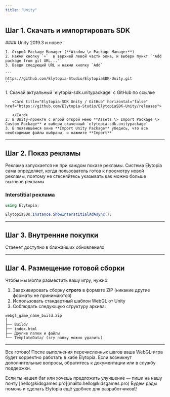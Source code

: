 ```yaml
---
title: "Unity"
---
```


## Шаг 1. Скачать и импортировать SDK

<AccordionGroup>
  <Accordion title="Установка через Package Manager">
    #### Unity 2019.3 и новее

    1. Открой Package Manager (**Window \> Package Manager**)
    2. Нажми кнопку `+`  в верхней левой части окна, и выбери пункт `"Add package from git URL..."`
    3. Введи следующий URL и нажми кнопку `Add` 

    ```
    https://github.com/Elytopia-Studio/ElytopiaSDK-Unity.git
    ```
  </Accordion>
  <Accordion title="Установка через  .unitypackage файл">
    1. Скачай актуальный `elytopia-sdk.unitypackage` с GitHub по ссылке

       <Card title="Elytopia-SDK Unity / GitHub" horizontal="false" href="https://github.com/Elytopia-Studio/ElytopiaSDK-Unity/releases">
         
       </Card>
    2. В Unity-проекте с игрой открой меню **Assets \> Import Package \> Custom Package** и выбери скаченный `elytopia-sdk.unitypackage`
    3. В появившемся окне **Import Unity Package** убедись, что все необходимые файлы выбраны, и нажмите **Import**
  </Accordion>
</AccordionGroup>

---

## Шаг 2. Показ рекламы

<Tip>
  Реклама запускается не при каждом показе рекламы. Система Elytopia сама определяет, когда пользователь готов к просмотру новой рекламы, поэтому не стесняйтесь указывать как можно больше вызовов рекламы
</Tip>

### Interstitial реклама

<Card title="Требования к показу рекламы" icon="badge-check" horizontal href="https://elytopia.kidsgames.pro/Requirements/ads">
  
</Card>

```csharp
using Elytopia;

ElytopiaSDK.Instance.ShowInterstitialAdAsync();
```

---

## Шаг 3. Внутренние покупки

<Info>
  Стаенет доступно в ближайших обновлениях
</Info>

---

## Шаг 4. Размещение готовой сборки

Чтобы мы могли разместить вашу игру, нужно:

1. Заархивировать сборку **строго** в формате ZIP (никакие другие форматы не принимаются)
2. Использовать стандартный шаблон WebGL от Unity
3. Соблюдать следующую структуру архива:

```plaintext
webgl_game_name_build.zip
│
├── Build/
├── index.html
├── Другие папки и файлы
└── TemplateData/ (эту папку можно удалить)
```

---

Все готово\! После выполнения перечисленных шагов ваша WebGL-игра будет корректно работать в хабе Elytopia. Если возникнут дополнительные вопросы, обратитесь к документации или в службу поддержки.

<Info>
  Если ты нашел баг или хочешь предложить улучшение — пиши на нашу почту [hello@kidsgames.pro](mailto:hello@kidsgames.pro) Будем рады помочь и сделать Elytopia ещё удобнее для разработчиков\!
</Info>